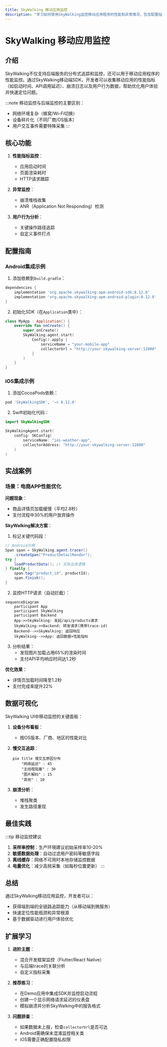 ```yaml
---
title: SkyWalking 移动应用监控
description: "学习如何使用SkyWalking监控移动应用程序的性能和异常情况，包含配置指南、实战案例和最佳实践。"
---
```


# SkyWalking 移动应用监控

## 介绍

SkyWalking不仅支持后端服务的分布式追踪和监控，还可以用于移动应用程序的性能监控。通过SkyWalking移动端SDK，开发者可以收集移动应用的性能指标（如启动时间、API调用延迟）、崩溃日志以及用户行为数据，帮助优化用户体验并快速定位问题。

:::note
移动监控与后端监控的主要区别：
- 网络环境复杂（蜂窝/Wi-Fi切换）
- 设备碎片化（不同厂商/OS版本）
- 用户交互事件需要特殊采集
:::

## 核心功能

1. **性能指标监控**：
   - 应用启动时间
   - 页面渲染耗时
   - HTTP请求跟踪

2. **异常监控**：
   - 崩溃堆栈收集
   - ANR（Application Not Responding）检测

3. **用户行为分析**：
   - 关键操作路径追踪
   - 自定义事件打点

## 配置指南

### Android集成示例

1. 添加依赖到`build.gradle`：
```groovy
dependencies {
    implementation 'org.apache.skywalking:apm-android-sdk:8.12.0'
    implementation 'org.apache.skywalking:apm-android-plugin:8.12.0'
}
```

2. 初始化SDK（在`Application`类中）：
```kotlin
class MyApp : Application() {
    override fun onCreate() {
        super.onCreate()
        SkyWalking.agent.start(
            Config().apply {
                serviceName = "your-mobile-app"
                collectorUrl = "http://your-skywalking-server:12800"
            }
        )
    }
}
```

### iOS集成示例

1. 添加CocoaPods依赖：
```ruby
pod 'SkyWalkingSDK', '~> 8.12.0'
```

2. Swift初始化代码：
```swift
import SkyWalkingSDK

SkyWalkingAgent.start(
    config: SKConfig(
        serviceName: "ios-weather-app",
        collectorAddress: "http://your-skywalking-server:12800"
    )
)
```

## 实战案例

### 场景：电商APP性能优化

**问题现象**：
- 商品详情页加载缓慢（平均2.8秒）
- 支付流程中30%的用户放弃操作

**SkyWalking解决方案**：

1. 标记关键代码段：
```java
// Android示例
Span span = SkyWalking.agent.tracer()
    .createSpan("ProductDetailRender");
try {
    loadProductData(); // 实际业务逻辑
} finally {
    span.tag("product_id", productId);
    span.finish();
}
```

2. 监控HTTP请求（自动拦截）：
```mermaid
sequenceDiagram
    participant App
    participant SkyWalking
    participant Backend
    App->>SkyWalking: 发起/api/products请求
    SkyWalking->>Backend: 转发请求(携带trace-id)
    Backend-->>SkyWalking: 返回响应
    SkyWalking-->>App: 返回数据+性能指标
```

3. 分析结果：
   - 发现图片加载占用65%的渲染时间
   - 支付API平均响应时间达1.2秒

**优化效果**：
- 详情页加载时间降至1.2秒
- 支付完成率提升22%

## 数据可视化

SkyWalking UI中移动监控的关键面板：

1. **设备分布看板**：
   - 按OS版本、厂商、地区的性能对比

2. **慢交互追踪**：
   ```mermaid
   pie title 慢交互原因分布
       "网络延迟" : 45
       "主线程阻塞" : 30
       "图片解码" : 15
       "其他" : 10
   ```

3. **崩溃分析**：
   - 堆栈聚类
   - 发生路径重现

## 最佳实践

:::tip 移动监控建议
1. **采样率控制**：生产环境建议初始采样率10-20%
2. **敏感数据处理**：自动过滤用户密码等敏感字段
3. **离线缓存**：网络不可用时本地存储监控数据
4. **电量优化**：减少高频采集（如每秒位置更新）
:::

## 总结

通过SkyWalking移动应用监控，开发者可以：

- 获得端到端的全链路追踪能力（从移动端到微服务）
- 快速定位性能瓶颈和异常根源
- 基于数据驱动进行用户体验优化

## 扩展学习

1. **进阶主题**：
   - 混合开发框架监控（Flutter/React Native）
   - 与后端trace的关联分析
   - 自定义指标采集

2. **推荐练习**：
   - 在Demo应用中集成SDK并监控启动流程
   - 创建一个显示网络请求延迟的仪表盘
   - 模拟崩溃并分析SkyWalking中的报告格式

3. **问题排查**：
   - 如果数据未上报，检查`collectorUrl`是否可达
   - Android需确保未混淆监控相关类
   - iOS需要正确配置隐私权限